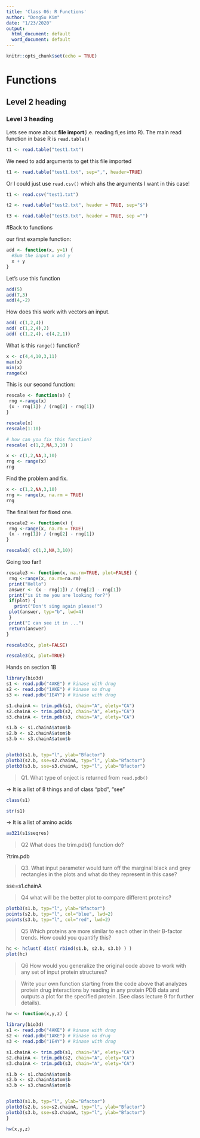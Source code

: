```yaml
---
title: 'Class 06: R Functions'
author: "DongSu Kim"
date: "1/23/2020"
output:
  html_document: default
  word_document: default
---
```


```r
knitr::opts_chunk$set(echo = TRUE)
```

# Functions 
## Level 2 heading
### Level 3 heading

Lets see more about **file import**(i.e. reading fi;es into R). The main read function in base R is `read.table()`

```r
t1 <- read.table("test1.txt")

```
We need to add arguments to get this file imported 
```r
t1 <- read.table("test1.txt", sep=",", header=TRUE)

```
Or I could just use `read.csv()` which ahs the arguments I want in this case!

```r
t1 <- read.csv("test1.txt")
```

```r
t2 <- read.table("test2.txt", header = TRUE, sep="$")
```
```r
t3 <- read.table("test3.txt", header = TRUE, sep ="")
```

#Back to functions

our first example function:

```r
add <- function(x, y=1) {
  #Sum the input x and y
  x + y
}

```

Let's use this function
```r
add(5)
add(7,3)
add(4,-2)
```
How does this work with vectors an input.
```r
add( c(1,2,4))
add( c(1,2,4),2)
add( c(1,2,4), c(4,2,1))
```

What is this `range()` function?
```r
x <- c(4,4,10,3,11)
max(x)
min(x)
range(x)
```
This is our second function:
```r
rescale <- function(x) {
 rng <-range(x)
 (x - rng[1]) / (rng[2] - rng[1])
}

rescale(x) 
rescale(1:10)

```
```r
# how can you fix this function?
rescale( c(1,2,NA,3,10) )
```
```r
x <- c(1,2,NA,3,10)
rng <- range(x)
rng
```
Find the problem and fix.
```r
x <- c(1,2,NA,3,10)
rng <- range(x, na.rm = TRUE)
rng
```
The final test for fixed one.
```r
rescale2 <- function(x) {
 rng <-range(x, na.rm = TRUE)
 (x - rng[1]) / (rng[2] - rng[1])
}

rescale2( c(1,2,NA,3,10))
```
Going too far!!
```r
rescale3 <- function(x, na.rm=TRUE, plot=FALSE) {
 rng <-range(x, na.rm=na.rm)
 print("Hello")
 answer <- (x - rng[1]) / (rng[2] - rng[1])
 print("is it me you are looking for?")
 if(plot) {
   print("Don't sing again please!")
 plot(answer, typ="b", lwd=4)
 }
 print("I can see it in ...")
 return(answer)
}
```
```r
rescale3(x, plot=FALSE)
```
```r
rescale3(x, plot=TRUE)
```

Hands on section 1B
```r
library(bio3d)
s1 <- read.pdb("4AKE") # kinase with drug
s2 <- read.pdb("1AKE") # kinase no drug
s3 <- read.pdb("1E4Y") # kinase with drug

s1.chainA <- trim.pdb(s1, chain="A", elety="CA")
s2.chainA <- trim.pdb(s2, chain="A", elety="CA")
s3.chainA <- trim.pdb(s3, chain="A", elety="CA")

s1.b <- s1.chainA$atom$b
s2.b <- s2.chainA$atom$b
s3.b <- s3.chainA$atom$b


plotb3(s1.b, typ="l", ylab="Bfactor")
plotb3(s2.b, sse=s2.chainA, typ="l", ylab="Bfactor")
plotb3(s3.b, sse=s3.chainA, typ="l", ylab="Bfactor")

```

>Q1. What type of onject is returned from `read.pdb()`

-> It is a list of 8 things and of class "pbd", "see"
```r
class(s1)

str(s1)
```

-> It is a list of amino acids 
```r
aa321(s1$seqres)
```


 >Q2 What does the trim.pdb() function do?
 
 ?trim.pdb
 
 >Q3. What input parameter would turn off the marginal black and grey rectangles in the
plots and what do they represent in this case?

sse=s1.chainA
 
 >Q4 what will be the better plot to compare different proteins?
 
```r
plotb3(s1.b, typ="l", ylab="Bfactor")
points(s2.b, typ="l", col="blue", lwd=2)
points(s3.b, typ="l", col="red", lwd=2)

```
>Q5  Which proteins are more similar to each other in their B-factor trends. How could
you quantify this? 

```r
hc <- hclust( dist( rbind(s1.b, s2.b, s3.b) ) )
plot(hc)
```

 
>Q6 How would you generalize the original code above to work with any set of input
protein structures?

>Write your own function starting from the code above that analyzes protein drug interactions by reading in any protein PDB data and outputs a plot for the specified protein. (See class lecture 9 for further details).

```r

hw <- function(x,y,z) {
  
library(bio3d)
s1 <- read.pdb("4AKE") # kinase with drug
s2 <- read.pdb("1AKE") # kinase no drug
s3 <- read.pdb("1E4Y") # kinase with drug

s1.chainA <- trim.pdb(s1, chain="A", elety="CA")
s2.chainA <- trim.pdb(s2, chain="A", elety="CA")
s3.chainA <- trim.pdb(s3, chain="A", elety="CA")

s1.b <- s1.chainA$atom$b
s2.b <- s2.chainA$atom$b
s3.b <- s3.chainA$atom$b


plotb3(s1.b, typ="l", ylab="Bfactor")
plotb3(s2.b, sse=s2.chainA, typ="l", ylab="Bfactor")
plotb3(s3.b, sse=s3.chainA, typ="l", ylab="Bfactor")
}

hw(x,y,z)  
```

